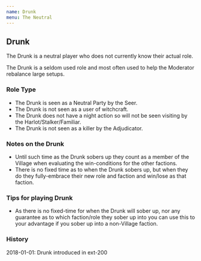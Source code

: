 ```yaml
---
name: Drunk
menu: The Neutral
---
```


## Drunk

The Drunk is a neutral player who does not currently know their actual
role.

The Drunk is a seldom used role and most often used to help the
Moderator rebalance large setups.

### Role Type

  - The Drunk is seen as a Neutral Party by the Seer.
  - The Drunk is not seen as a user of witchcraft.
  - The Drunk does not have a night action so will not be seen visiting
    by the Harlot/Stalker/Familiar.
  - The Drunk is not seen as a killer by the Adjudicator.

### Notes on the Drunk

  - Until such time as the Drunk sobers up they count as a member of the
    Village when evaluating the win-conditions for the other factions.
  - There is no fixed time as to when the Drunk sobers up, but when they
    do they fully-embrace their new role and faction and win/lose as
    that faction.

### Tips for playing Drunk

  - As there is no fixed-time for when the Drunk will sober up, nor any
    guarantee as to which faction/role they sober up into you can use
    this to your advantage if you sober up into a non-Village faction.

### History

2018-01-01: Drunk introduced in ext-200
